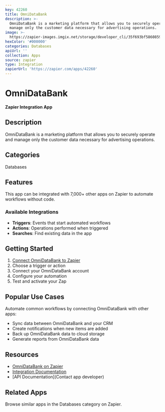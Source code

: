 ```yaml
---
key: 42260
title: OmniDataBank
description: >-
  OmniDataBank is a marketing platform that allows you to securely operate and
  manage only the customer data necessary for advertising operations.
image: >-
  https://zapier-images.imgix.net/storage/developer_cli/35f693bf586085928d6ce9ce092470ed.png?auto=format%2Ccompress&ixlib=python-3.0.0&q=50
hexColor: '#000000'
categories: Databases
apiUrl: ''
collection: Apps
source: zapier
type: Integration
zapierUrl: 'https://zapier.com/apps/42260'
---
```

# OmniDataBank

**Zapier Integration App**

## Description

OmniDataBank is a marketing platform that allows you to securely operate and manage only the customer data necessary for advertising operations.

## Categories

Databases

## Features

This app can be integrated with 7,000+ other apps on Zapier to automate workflows without code.

### Available Integrations

- **Triggers**: Events that start automated workflows
- **Actions**: Operations performed when triggered
- **Searches**: Find existing data in the app

## Getting Started

1. [Connect OmniDataBank to Zapier](https://zapier.com/apps/42260)
2. Choose a trigger or action
3. Connect your OmniDataBank account
4. Configure your automation
5. Test and activate your Zap

## Popular Use Cases

Automate common workflows by connecting OmniDataBank with other apps:

- Sync data between OmniDataBank and your CRM
- Create notifications when new items are added
- Back up OmniDataBank data to cloud storage
- Generate reports from OmniDataBank data

## Resources

- [OmniDataBank on Zapier](https://zapier.com/apps/42260)
- [Integration Documentation](https://zapier.com/apps/42260/integrations)
- [API Documentation](Contact app developer)

## Related Apps

Browse similar apps in the Databases category on Zapier.
